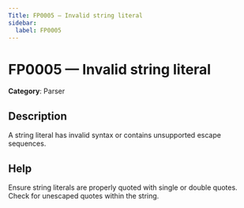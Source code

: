 ```yaml
---
Title: FP0005 — Invalid string literal
sidebar:
  label: FP0005
---
```


# FP0005 — Invalid string literal

**Category**: Parser

## Description

A string literal has invalid syntax or contains unsupported escape sequences.

## Help

Ensure string literals are properly quoted with single or double quotes. Check for unescaped quotes within the string.

